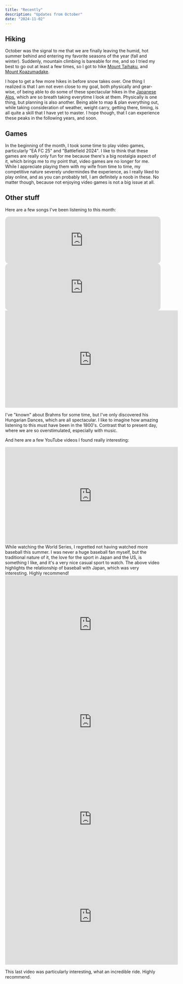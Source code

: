 ```yaml
---
title: "Recently"
description: "Updates from October"
date: "2024-11-02"
---
```


## Hiking

October was the signal to me that we are finally leaving the humid, hot summer behind
and entering my favorite seasons of the year (fall and winter). Suddenly, mountain climbing
is bareable for me, and so I tried my best to go out at least a few times, so I got to hike
[Mount Taihaku](https://ja.wikipedia.org/wiki/%E5%A4%AA%E7%99%BD%E5%B1%B1), and [Mount Koazumadake](/blog/hike-koazumadake).

I hope to get a few more hikes in before snow takes over. One thing I realized is that I am not even close to my goal, both physically and gear-wise,
of being able to do some of these spectacular hikes in the [Japanese Alps](https://www.hikemasterjapan.com/), which are so breath taking everytime I
look at them. Physically is one thing, but planning is also another. Being able to map & plan everything out, while taking consideration of
weather, weight carry, getting there, timing, is all quite a skill that I have yet to master. I hope though, that I can experience these
peaks in the following years, and soon.

## Games

In the beginning of the month, I took some time to play video games, particularly "EA FC 25" and "Battlefield 2024". I like to think that
these games are really only fun for me because there's a big nostalgia aspect of it, which brings me to my point that, video games are no
longer for me. While I appreciate playing them with my wife from time to time, my competitive nature severely undermindes the experience,
as I really liked to play online, and as you can probably tell, I am definitely a noob in these. No matter though, because not enjoying video
games is not a big issue at all.

## Other stuff

Here are a few songs I've been listening to this month:

<iframe style="border-radius:12px" src="https://open.spotify.com/embed/track/0snQkGI5qnAmohLE7jTsTn?utm_source=generator&theme=0" width="100%" height="152" frameBorder="0" allowfullscreen="" allow="autoplay; clipboard-write; encrypted-media; fullscreen; picture-in-picture" loading="lazy"></iframe>
<br/>
<iframe style="border-radius:12px" src="https://open.spotify.com/embed/track/0vkFtbxkIRNRUNN7gXiio6?utm_source=generator&theme=0" width="100%" height="152" frameBorder="0" allowfullscreen="" allow="autoplay; clipboard-write; encrypted-media; fullscreen; picture-in-picture" loading="lazy"></iframe>
<br/>
<iframe width="560" height="315" src="https://www.youtube.com/embed/sgdhoAuLows" title="YouTube video player" frameborder="0" allow="accelerometer; autoplay; clipboard-write; encrypted-media; gyroscope; picture-in-picture; web-share" referrerpolicy="strict-origin-when-cross-origin" allowfullscreen></iframe>

I've "known" about Brahms for some time, but I've only discovered his Hungarian Dances, which are all spectacular.
I like to imagine how amazing listening to this must have been
in the 1800's. Contrast that to present day, where we are so overstimulated, especially with music.

And here are a few YouTube videos I found really interesting:

<iframe width="560" height="315" src="https://www.youtube.com/embed/HxAypv5zVrg;controls=0" title="YouTube video player" frameborder="0" allow="accelerometer; autoplay; clipboard-write; encrypted-media; gyroscope; picture-in-picture; web-share" referrerpolicy="strict-origin-when-cross-origin" allowfullscreen></iframe>
While watching the World Series, I regretted not having watched more baseball this summer. I was never a huge baseball fan myself, but
the traditional nature of it, the love for the sport in Japan and the US, is something I like, and it's a very nice casual sport to
watch. The above video highlights the relationship of baseball with Japan, which was very interesting. Highly recommend!

<iframe width="560" height="315" src="https://www.youtube.com/embed/aKg9EkJZqPI;controls=0" title="YouTube video player" frameborder="0" allow="accelerometer; autoplay; clipboard-write; encrypted-media; gyroscope; picture-in-picture; web-share" referrerpolicy="strict-origin-when-cross-origin" allowfullscreen></iframe>
<br/>
<iframe width="560" height="315" src="https://www.youtube.com/embed/j7R_BTrUyl0;controls=0" title="YouTube video player" frameborder="0" allow="accelerometer; autoplay; clipboard-write; encrypted-media; gyroscope; picture-in-picture; web-share" referrerpolicy="strict-origin-when-cross-origin" allowfullscreen></iframe>
<br/>
<iframe width="560" height="315" src="https://www.youtube.com/embed/ESsVAoREck0;controls=0" title="YouTube video player" frameborder="0" allow="accelerometer; autoplay; clipboard-write; encrypted-media; gyroscope; picture-in-picture; web-share" referrerpolicy="strict-origin-when-cross-origin" allowfullscreen></iframe>
<br />
<iframe width="560" height="315" src="https://www.youtube.com/embed/C5Bd6YxifCo;controls=0" title="YouTube video player" frameborder="0" allow="accelerometer; autoplay; clipboard-write; encrypted-media; gyroscope; picture-in-picture; web-share" referrerpolicy="strict-origin-when-cross-origin" allowfullscreen></iframe>

This last video was particularly interesting, what an incredible ride. Highly recommend.
